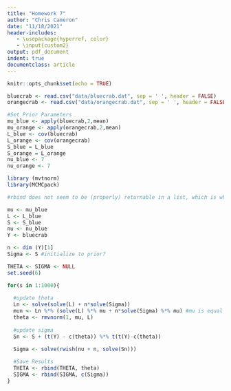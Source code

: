 ```yaml
---
title: "Homework 7"
author: "Chris Cameron"
date: "11/10/2021"
header-includes:
   - \usepackage{hyperref, color}
   - \input{custom2}
output: pdf_document
indent: true
documentclass: article
---
```


```r
knitr::opts_chunk$set(echo = TRUE)
```

```r
bluecrab <- read.csv("data/bluecrab.dat", sep = ' ', header = FALSE)
orangecrab <- read.csv("data/orangecrab.dat", sep = ' ', header = FALSE)
```


```r
#Set Prior Parameters
mu_blue <- apply(bluecrab,2,mean)
mu_orange <- apply(orangecrab,2,mean)
L_blue <- cov(bluecrab)
L_orange <- cov(orangecrab)
S_blue = L_blue
S_orange = L_orange
nu_blue <- 7
nu_orange <- 7
```

```r
library (mvtnorm)
library(MCMCpack)
```

```r
#rbind does not seem to be (properly) returnable in a list, which is why I am not using a function

mu <- mu_blue
L <- L_blue
S <- S_blue
nu <- nu_blue
Y <- bluecrab

n <- dim (Y)[1]
Sigma <- S #initialize to prior?

THETA <- SIGMA <- NULL
set.seed(6)

for(s in 1:1000){
  
  #update theta
  Ln <- solve(solve(L) + n*solve(Sigma))
  mun <- Ln %*% (solve(L) %*% mu + n*solve(Sigma) %*% mu) #mu is equal to mean
  theta <- rmvnorm(1, mu, L)
  
  #update sigma
  Sn <- S + (t(Y) - c(theta)) %*% t(t(Y)-c(theta))
  
  Sigma <- solve(rwish(nu + n, solve(Sn)))

  #Save Results
  THETA <- rbind(THETA, theta)
  SIGMA <- rbind(SIGMA, c(Sigma))
}
```

```r

```




